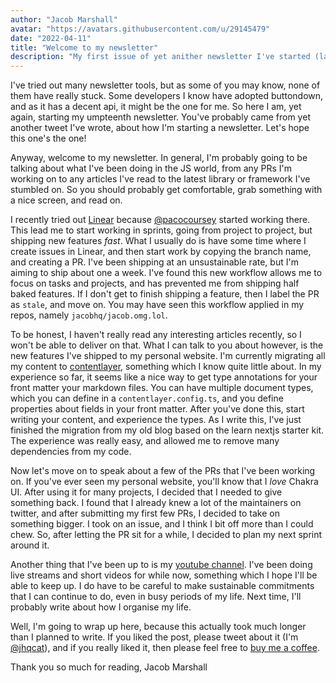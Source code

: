 ```yaml
---
author: "Jacob Marshall"
avatar: "https://avatars.githubusercontent.com/u/29145479"
date: "2022-04-11"
title: "Welcome to my newsletter"
description: "My first issue of yet anither newsletter I've started (labeled as test when I emailed)."
---
```


I've tried out many newsletter tools, but as some of you may know, none of them have really stuck. Some developers I know have adopted buttondown, and as it has a 
decent api, it might be the one for me. So here I am, yet again, starting my umpteenth newsletter. You've probably came from yet another tweet I've wrote, about
how I'm starting a newsletter. Let's hope this one's the one!

Anyway, welcome to my newsletter. In general, I'm probably going to be talking about what I've been doing in the JS world, from any PRs I'm working on to any
articles I've read to the latest library or framework I've stumbled on. So you should probably get comfortable, grab something with a nice screen, and read on.

I recently tried out [Linear](https://linear.app) because [@pacocoursey](https://twitter.com/pacocoursey) started working there. This lead me to start working in 
sprints, going from project to project, but shipping new features *fast*. What I usually do is have some time where I create issues in Linear, and then start 
work by copying the branch name, and creating a PR. I've been shipping at an unsustainable rate, but I'm aiming to ship about one a week. I've found this new 
workflow allows me to focus on tasks and projects, and has prevented me from shipping half baked features. If I don't get to finish shipping a feature, then I 
label the PR as `stale`, and move on. You may have seen this workflow applied in my repos, namely `jacobhq/jacob.omg.lol`.

To be honest, I haven't really read any interesting articles recently, so I won't be able to deliver on that. What I can talk to you about however, is the new 
features I've shipped to my personal website. I'm currently migrating all my content to [contentlayer](https://contentlayer.dev), something which I know quite 
little about. In my experience so far, it seems like a nice way to get type annotations for your front matter your markdown files. You can have multiple document
types, which you can define in a `contentlayer.config.ts`, and you define properties about fields in your front matter. After you've done this, start writing 
your content, and experience the types. As I write this, I've just finished the migration from my old blog based on the learn nextjs starter kit. The experience 
was really easy, and allowed me to remove many dependencies from my code.

Now let's move on to speak about a few of the PRs that I've been working on. If you've ever seen my personal website, you'll know that I *love* Chakra UI. After 
using it for many projects, I decided that I needed to give something back. I found that I already knew a lot of the maintainers on twitter, and after submitting 
my first few PRs, I decided to take on something bigger. I took on an issue, and I think I bit off more than I could chew. So, after letting the PR sit for a while, 
I decided to plan my next sprint around it.

Another thing that I've been up to is my [youtube channel](https://youtube.com/channel/UChXCa0OuD-HYr3QAESK434g). I've been doing live streams and short videos for 
while now, something which I hope I'll be able to keep up. I do have to be careful to make sustainable commitments that I can continue to do, even in busy periods 
of my life. Next time, I'll probably write about how I organise my life.

Well, I'm going to wrap up here, because this actually took much longer than I planned to write. If you liked the post, please tweet about it (I'm 
[@jhqcat](https://twitter.com/jhqcat)), and if you really liked it, then please feel free to [buy me a coffee](https://buymeacoffee.com/jem).

Thank you so much for reading,
Jacob Marshall
